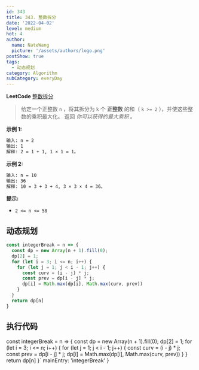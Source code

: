 ```yaml
---
id: 343
title: 343. 整数拆分
date: '2022-04-02'
level: medium
hot: 4
author:
  name: NateWang
  picture: '/assets/authors/logo.png'
postShow: true
tags:
  - 动态规划
category: Algorithm
subCategory: everyDay
---
```


**LeetCode** [整数拆分](https://leetcode-cn.com/problems/integer-break/description/)

> 给定一个正整数 `n` ，将其拆分为 `k` 个 **正整数** 的和（ `k >= 2` ），并使这些整数的乘积最大化。
> 返回 *你可以获得的最大乘积* 。

**示例 1:**

```md
输入: n = 2
输出: 1
解释: 2 = 1 + 1, 1 × 1 = 1。
```

**示例 2:**

```md
输入: n = 10
输出: 36
解释: 10 = 3 + 3 + 4, 3 × 3 × 4 = 36。
```

**提示:**

- `2 <= n <= 58`

## 动态规划

```js
const integerBreak = n => {
  const dp = new Array(n + 1).fill(0);
  dp[2] = 1;
  for (let i = 3; i <= n; i++) {
    for (let j = 1; j < i - 1; j++) {
      const curv = (i - j) * j;
      const prev = dp[i - j] * j;
      dp[i] = Math.max(dp[i], Math.max(curv, prev))
    }
  }
  return dp[n]
}
```

## 执行代码

const integerBreak = n => {
  const dp = new Array(n + 1).fill(0);
  dp[2] = 1;
  for (let i = 3; i <= n; i++) {
    for (let j = 1; j < i - 1; j++) {
      const curv = (i - j) * j;
      const prev = dp[i - j] * j;
      dp[i] = Math.max(dp[i], Math.max(curv, prev))
    }
  }
  return dp[n]
}`
  mainEntry: 'integerBreak'
}

<PlayGround js={js} mode='algo' options={options}/> 
